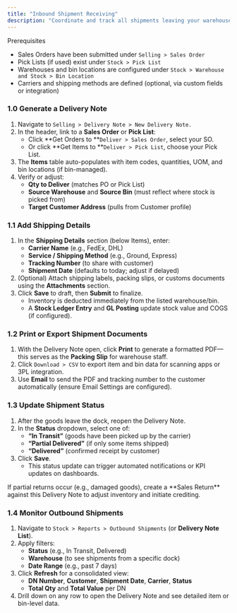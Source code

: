 ```yaml
---
title: "Inbound Shipment Receiving"
description: "Coordinate and track all shipments leaving your warehouses—creating delivery notes, updating shipment status, and notifying customers—using the CGIC App."
---
```


<Info>
  Prerequisites

  - Sales Orders have been submitted under `Selling > Sales Order`
  - Pick Lists (if used) exist under `Stock > Pick List`
  - Warehouses and bin locations are configured under `Stock > Warehouse and Stock > Bin Location`
  - Carriers and shipping methods are defined (optional, via custom fields or integration)
</Info>

### 1.0 Generate a Delivery Note

1. Navigate to `Selling > Delivery Note > New Delivery Note.`
2. In the header, link to a **Sales Order** or **Pick List**:
   - Click \*\*Get Orders to \*\*`Deliver > Sales Order`, select your SO.
   - Or click \*\*Get Items to \*\*`Deliver > Pick List`, choose your Pick List.
3. The **Items** table auto-populates with item codes, quantities, UOM, and bin locations (if bin-managed).
4. Verify or adjust:
   - **Qty to Deliver** (matches PO or Pick List)
   - **Source Warehouse** and **Source Bin** (must reflect where stock is picked from)
   - **Target Customer Address** (pulls from Customer profile)

### 1.1 Add Shipping Details

1. In the **Shipping Details** section (below Items), enter:
   - **Carrier Name** (e.g., FedEx, DHL)
   - **Service / Shipping Method** (e.g., Ground, Express)
   - **Tracking Number** (to share with customer)
   - **Shipment Date** (defaults to today; adjust if delayed)
2. (Optional) Attach shipping labels, packing slips, or customs documents using the **Attachments** section.
3. Click **Save** to draft, then **Submit** to finalize.
   - Inventory is deducted immediately from the listed warehouse/bin.
   - A **Stock Ledger Entry** and **GL Posting** update stock value and COGS (if configured).

### 1.2 Print or Export Shipment Documents

1. With the Delivery Note open, click **Print** to generate a formatted PDF—this serves as the **Packing Slip** for warehouse staff.
2. Click `Download > CSV` to export item and bin data for scanning apps or 3PL integration.
3. Use **Email** to send the PDF and tracking number to the customer automatically (ensure Email Settings are configured).

### 1.3 Update Shipment Status

1. After the goods leave the dock, reopen the Delivery Note.
2. In the **Status** dropdown, select one of:
   - **“In Transit”** (goods have been picked up by the carrier)
   - **“Partial Delivered”** (if only some items shipped)
   - **“Delivered”** (confirmed receipt by customer)
3. Click **Save**.
   - This status update can trigger automated notifications or KPI updates on dashboards.

<Tip>
  If partial returns occur (e.g., damaged goods), create a **Sales Return** against this Delivery Note to adjust inventory and initiate crediting.
</Tip>

### 1.4 Monitor Outbound Shipments

1. Navigate to `Stock > Reports > Outbound Shipments` (or **Delivery Note List**).
2. Apply filters:
   - **Status** (e.g., In Transit, Delivered)
   - **Warehouse** (to see shipments from a specific dock)
   - **Date Range** (e.g., past 7 days)
3. Click **Refresh** for a consolidated view:
   - **DN Number**, **Customer**, **Shipment Date**, **Carrier**, **Status**
   - **Total Qty** and **Total Value** per DN
4. Drill down on any row to open the Delivery Note and see detailed item or bin-level data.